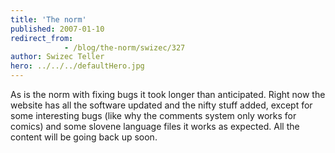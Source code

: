 ```yaml
---
title: 'The norm'
published: 2007-01-10
redirect_from: 
            - /blog/the-norm/swizec/327
author: Swizec Teller
hero: ../../../defaultHero.jpg
---
```

As is the norm with fixing bugs it took longer than anticipated. Right now the website has all the software updated and the nifty stuff added, except for some interesting bugs (like why the comments system only works for comics) and some slovene language files it works as expected. All the content will be going back up soon.